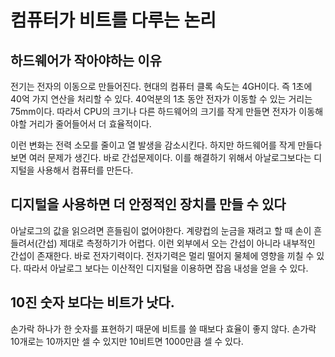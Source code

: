 # 컴퓨터가 비트를 다루는 논리
## 하드웨어가 작아야하는 이유 
전기는 전자의 이동으로 만들어진다. 현대의 컴퓨터 클록 속도는 4GH이다. 즉 1초에 40억 가지 연산을 처리할 수 있다. 40억분의 1초 동안 전자가 이동할 수 있는 거리는 75mm이다. 
따라서 CPU의 크기나 다른 하드웨어의 크기를 작게 만들면 전자가 이동해야할 거리가 줄어들어서 더 효율적이다. 

이런 변화는 전력 소모를 줄이고 열 발생을 감소시킨다. 하지만 하드웨어를 작게 만들다 보면 여러 문제가 생긴다. 바로 간섭문제이다. 이를 해결하기 위해서 아날로그보다는 디지털을 사용해서 컴퓨터를 만든다.

## 디지털을 사용하면 더 안정적인 장치를 만들 수 있다
아날로그의 값을 읽으려면 흔들림이 없어야한다. 계량컵의 눈금을 재려고 할 때 손이 흔들려서(간섭) 제대로 측정하기가 어렵다. 이런 외부에서 오는 간섭이 아니라 내부적인 간섭이 존재한다. 바로 전자기력이다. 전자기력은 멀리 떨어지 물체에 영향을 끼칠 수 있다. 따라서 아날로그 보다는 이산적인 디지털을 이용하면 잡음 내성을 얻을 수 있다. 
## 10진 숫자 보다는 비트가 낫다. 
손가락 하나가 한 숫자를 표현하기 때문에 비트를 쓸 때보다 효율이 좋지 않다. 손가락 10개로는 10까지만 셀 수 있지만 10비트면 1000만큼 셀 수 있다. 

